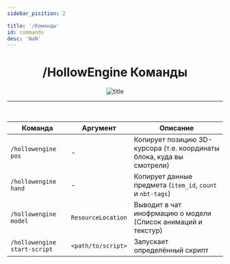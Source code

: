```yaml
---
sidebar_pisition: 2

title: '/Команды'
id: commands
desc: 'NaN'
---
```


<div align="center">

# /HollowEngine Команды

<div className="show" id="mask">

![title](@site/static/img/doc/titles/Commands0.webp)

</div>

---

<br />

| Команда                      | Аргумент           | Описание                                                              |
|------------------------------|--------------------|-----------------------------------------------------------------------|
| `/hollowengine pos`          | -                  | Копирует позицию 3D-курсора (т.е. координаты блока, куда вы смотрели) |
| `/hollowengine hand`         | -                  | Копирует данные предмета (`item_id`, `count` и `nbt-tags`)            |
| `/hollowengine model`        | `ResourceLocation` | Выводит в чат инофрмацию о модели (Список анимаций и текстур)         |
| `/hollowengine start-script` | `<path/to/script>` | Запускает определённый скрипт                                         |

</div>
